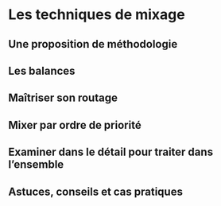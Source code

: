 # Les techniques de mixage

## Une proposition de méthodologie

## Les balances

## Maîtriser son routage

## Mixer par ordre de priorité

## Examiner dans le détail pour traiter dans l'ensemble

## Astuces, conseils et cas pratiques